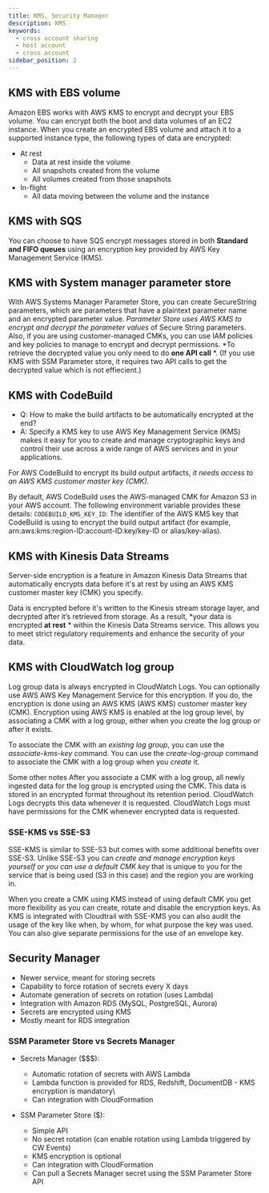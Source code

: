 ```yaml
---
title: KMS, Security Manager
description: KMS
keywords:
  - cross account sharing
  - host account
  - cross account
sidebar_position: 2
---
```


## KMS with EBS volume
Amazon EBS works with AWS KMS to encrypt and decrypt your EBS volume. You can encrypt both the boot and data volumes of an EC2 instance. When you create an encrypted EBS volume and attach it to a supported instance type, the following types of data are encrypted:

- At rest
    - Data at rest inside the volume
    - All snapshots created from the volume
    - All volumes created from those snapshots
- In-flight
    - All data moving between the volume and the instance

## KMS with SQS
You can choose to have SQS encrypt messages stored in both **Standard and FIFO queues** using an encryption key provided by AWS Key Management Service (KMS).

## KMS with System manager parameter store 
With AWS Systems Manager Parameter Store, you can create SecureString parameters, which are parameters that have a plaintext parameter name and an encrypted parameter value. *Parameter Store uses AWS KMS to encrypt and decrypt the parameter values* of Secure String parameters. 
Also, if you are using customer-managed CMKs, you can use IAM policies and key policies to manage to encrypt and decrypt permissions. *To retrieve the decrypted value you only need to do **one API call** *. 
(If you use KMS with SSM Parameter store, it requires two API calls to get the decrypted value which is not effiecient.)

## KMS with CodeBuild
- Q: How to make the build artifacts to be automatically encrypted at the end?
- A: Specify a KMS key to use
AWS Key Management Service (KMS) makes it easy for you to create and manage cryptographic keys and control their use across a wide range of AWS services and in your applications.

For AWS CodeBuild to encrypt its build output artifacts, *it needs access to an AWS KMS customer master key (CMK)*. 

By default, AWS CodeBuild uses the AWS-managed CMK for Amazon S3 in your AWS account. 
The following environment variable provides these details:
`CODEBUILD_KMS_KEY_ID`: The identifier of the AWS KMS key that CodeBuild is using to encrypt the build output artifact (for example, arn:aws:kms:region-ID:account-ID:key/key-ID or alias/key-alias).

## KMS with Kinesis Data Streams 
Server-side encryption is a feature in Amazon Kinesis Data Streams that automatically encrypts data before it's at rest by using an AWS KMS customer master key (CMK) you specify. 

Data is encrypted before it's written to the Kinesis stream storage layer, and decrypted after it’s retrieved from storage. As a result, *your data is encrypted **at rest** * within the Kinesis Data Streams service. This allows you to meet strict regulatory requirements and enhance the security of your data.

## KMS with CloudWatch log group
Log group data is always encrypted in CloudWatch Logs. You can optionally use AWS AWS Key Management Service for this encryption. If you do, the encryption is done using an AWS KMS (AWS KMS) customer master key (CMK). Encryption using AWS KMS is enabled at the log group level, by associating a CMK with a log group, either when you create the log group or after it exists.

To associate the CMK with an *existing log group*, you can use the *associate-kms-key* command.
You can use the *create-log-group* command to associate the CMK with a log group when you *create* it.

Some other notes
After you associate a CMK with a log group, all newly ingested data for the log group is encrypted using the CMK. This data is stored in an encrypted format throughout its retention period. 
CloudWatch Logs decrypts this data whenever it is requested. CloudWatch Logs must have permissions for the CMK whenever encrypted data is requested.

### SSE-KMS vs SSE-S3
SSE-KMS is similar to SSE-S3 but comes with some additional benefits over SSE-S3. Unlike SSE-S3 you can *create and manage encryption keys yourself or you can use a default CMK key* that is unique to you for the service that is being used (S3 in this case) and the region you are working in.

When you create a CMK using KMS instead of using default CMK you get more flexibility as you can create, rotate and disable the encryption keys. As KMS is integrated with Cloudtrail with SSE-KMS you can also audit the usage of the key like when, by whom, for what purpose the key was used. You can also give separate permissions for the use of an envelope key.


## Security Manager

- Newer service, meant for storing secrets
- Capability to force rotation of secrets every X days
- Automate generation of secrets on rotation (uses Lambda)
- Integration with Amazon RDS (MySQL, PostgreSQL, Aurora) 
- Secrets are encrypted using KMS
- Mostly meant for RDS integration

### SSM Parameter Store vs Secrets Manager

- Secrets Manager ($$$):
  - Automatic rotation of secrets with AWS Lambda
  - Lambda function is provided for RDS, Redshift, DocumentDB - KMS encryption is mandatory\
  - Can integration with CloudFormation

- SSM Parameter Store ($):
  -  Simple API
  -  No secret rotation (can enable rotation using Lambda triggered by CW Events)
  -  KMS encryption is optional
  -  Can integration with CloudFormation
  -  Can pull a Secrets Manager secret using the SSM Parameter Store API